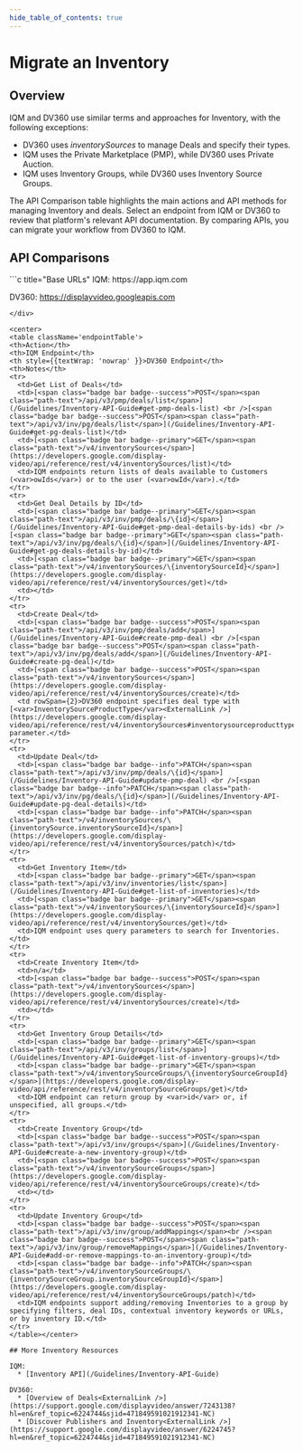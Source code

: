 ```yaml
---
hide_table_of_contents: true
---
```



# Migrate an Inventory

## Overview

IQM and DV360 use similar terms and approaches for Inventory, with the following exceptions:

  * DV360 uses <var>inventorySources</var> to manage Deals and specify their types.
  * IQM uses the Private Marketplace (PMP), while DV360 uses Private Auction.
  * IQM uses Inventory Groups, while DV360 uses Inventory Source Groups.

The API Comparison table highlights the main actions and API methods for managing Inventory and deals. Select an endpoint from IQM or DV360 to review that platform's relevant API documentation. By comparing APIs, you can migrate your workflow from DV360 to IQM.

## API Comparisons

<div class="smallTable">
```c title="Base URLs"
  IQM: https://app.iqm.com
  
  DV360: https://displayvideo.googleapis.com
```
</div>

<center>
<table className='endpointTable'>
<th>Action</th>
<th>IQM Endpoint</th>
<th style={{textWrap: 'nowrap' }}>DV360 Endpoint</th>
<th>Notes</th>
<tr>
  <td>Get List of Deals</td>
  <td>[<span class="badge bar badge--success">POST</span><span class="path-text">/api/v3/pmp/deals/list</span>](/Guidelines/Inventory-API-Guide#get-pmp-deals-list) <br />[<span class="badge bar badge--success">POST</span><span class="path-text">/api/v3/inv/pg/deals/list</span>](/Guidelines/Inventory-API-Guide#get-pg-deals-list)</td>
  <td>[<span class="badge bar badge--primary">GET</span><span class="path-text">/v4/inventorySources</span>](https://developers.google.com/display-video/api/reference/rest/v4/inventorySources/list)</td>
  <td>IQM endpoints return lists of deals available to Customers (<var>owIds</var>) or to the user (<var>owId</var>).</td>
</tr>
<tr>
  <td>Get Deal Details by ID</td>
  <td>[<span class="badge bar badge--primary">GET</span><span class="path-text">/api/v3/inv/pmp/deals/\{id}</span>](/Guidelines/Inventory-API-Guide#get-pmp-deal-details-by-ids) <br />[<span class="badge bar badge--primary">GET</span><span class="path-text">/api/v3/inv/pg/deals/\{id}</span>](/Guidelines/Inventory-API-Guide#get-pg-deals-details-by-id)</td>
  <td>[<span class="badge bar badge--primary">GET</span><span class="path-text">/v4/inventorySources/\{inventorySourceId}</span>](https://developers.google.com/display-video/api/reference/rest/v4/inventorySources/get)</td>
  <td></td>
</tr>
<tr>
  <td>Create Deal</td>
  <td>[<span class="badge bar badge--success">POST</span><span class="path-text">/api/v3/inv/pmp/deals/add</span>](/Guidelines/Inventory-API-Guide#create-pmp-deal) <br />[<span class="badge bar badge--success">POST</span><span class="path-text">/api/v3/inv/pg/deals/add</span>](/Guidelines/Inventory-API-Guide#create-pg-deal)</td>
  <td>[<span class="badge bar badge--success">POST</span><span class="path-text">/v4/inventorySources</span>](https://developers.google.com/display-video/api/reference/rest/v4/inventorySources/create)</td>
  <td rowSpan={2}>DV360 endpoint specifies deal type with [<var>InventorySourceProductType</var><ExternalLink />](https://developers.google.com/display-video/api/reference/rest/v4/inventorySources#inventorysourceproducttype) parameter.</td>
</tr>
<tr>
  <td>Update Deal</td>
  <td>[<span class="badge bar badge--info">PATCH</span><span class="path-text">/api/v3/inv/pmp/deals/\{id}</span>](/Guidelines/Inventory-API-Guide#update-pmp-deal) <br />[<span class="badge bar badge--info">PATCH</span><span class="path-text">/api/v3/inv/pg/deals/\{id}</span>](/Guidelines/Inventory-API-Guide#update-pg-deal-details)</td>
  <td>[<span class="badge bar badge--info">PATCH</span><span class="path-text">/v4/inventorySources/\{inventorySource.inventorySourceId}</span>](https://developers.google.com/display-video/api/reference/rest/v4/inventorySources/patch)</td>
</tr>
<tr>
  <td>Get Inventory Item</td>
  <td>[<span class="badge bar badge--primary">GET</span><span class="path-text">/api/v3/inv/inventories/list</span>](/Guidelines/Inventory-API-Guide#get-list-of-inventories)</td>
  <td>[<span class="badge bar badge--primary">GET</span><span class="path-text">/v4/inventorySources/\{inventorySourceId}</span>](https://developers.google.com/display-video/api/reference/rest/v4/inventorySources/get)</td>
  <td>IQM endpoint uses query parameters to search for Inventories.</td>
</tr>
<tr>
  <td>Create Inventory Item</td>
  <td>n/a</td>
  <td>[<span class="badge bar badge--success">POST</span><span class="path-text">/v4/inventorySources</span>](https://developers.google.com/display-video/api/reference/rest/v4/inventorySources/create)</td>
  <td></td>
</tr>
<tr>
  <td>Get Inventory Group Details</td>
  <td>[<span class="badge bar badge--primary">GET</span><span class="path-text">/api/v3/inv/groups/list</span>](/Guidelines/Inventory-API-Guide#get-list-of-inventory-groups)</td>
  <td>[<span class="badge bar badge--primary">GET</span><span class="path-text">/v4/inventorySourceGroups/\{inventorySourceGroupId}</span>](https://developers.google.com/display-video/api/reference/rest/v4/inventorySourceGroups/get)</td>
  <td>IQM endpoint can return group by <var>id</var> or, if unspecified, all groups.</td>
</tr>
<tr>
  <td>Create Inventory Group</td>
  <td>[<span class="badge bar badge--success">POST</span><span class="path-text">/api/v3/inv/groups</span>](/Guidelines/Inventory-API-Guide#create-a-new-inventory-group)</td>
  <td>[<span class="badge bar badge--success">POST</span><span class="path-text">/v4/inventorySourceGroups</span>](https://developers.google.com/display-video/api/reference/rest/v4/inventorySourceGroups/create)</td>
  <td></td>
</tr>
<tr>
  <td>Update Inventory Group</td>
  <td>[<span class="badge bar badge--success">POST</span><span class="path-text">/api/v3/inv/group/addMappings</span><br /><span class="badge bar badge--success">POST</span><span class="path-text">/api/v3/inv/group/removeMappings</span>](/Guidelines/Inventory-API-Guide#add-or-remove-mappings-to-an-inventory-group)</td>
  <td>[<span class="badge bar badge--info">PATCH</span><span class="path-text">/v4/inventorySourceGroups/\{inventorySourceGroup.inventorySourceGroupId}</span>](https://developers.google.com/display-video/api/reference/rest/v4/inventorySourceGroups/patch)</td>
  <td>IQM endpoints support adding/removing Inventories to a group by specifying filters, deal IDs, contextual inventory keywords or URLs, or by inventory ID.</td>
</tr>
</table></center>

## More Inventory Resources

IQM: 
  * [Inventory API](/Guidelines/Inventory-API-Guide)

DV360: 
  * [Overview of Deals<ExternalLink />](https://support.google.com/displayvideo/answer/7243138?hl=en&ref_topic=6224744&sjid=471849591021912341-NC)
  * [Discover Publishers and Inventory<ExternalLink />](https://support.google.com/displayvideo/answer/6224745?hl=en&ref_topic=6224744&sjid=471849591021912341-NC)
  